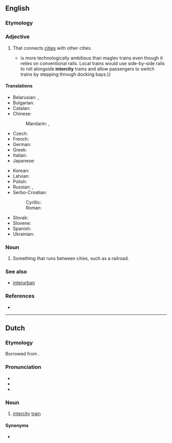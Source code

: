 ==English==

===Etymology===
{{prefix|en|inter|city}}

===Adjective===
{{en-adj|-}}
# That connects [[cities]] with other cities.
#* {{quote-journal|en|date=2013-06-01|volume=407|issue=8838
|page=13 (Technology Quarterly)|magazine={{w|The Economist}}
|title=[http://www.economist.com/news/technology-quarterly/21578516-transport-new-train-technologies-are-less-visible-and-spread-less-quickly Ideas coming down the track]
|passage=A “moving platform” scheme{{...}}is more technologically ambitious than maglev trains even though it relies on conventional rails. Local trains would use side-by-side rails to roll alongside '''intercity''' trains and allow passengers to switch trains by stepping through docking bays.}}
#: {{ux|en|I plan to catch an '''intercity''' train, or bus.}}

====Translations====
{{trans-top|that connects cities one with another}}
* Belarusian: {{t|be|міжгаро́дні}}, {{t|be|міжме́скі}}
* Bulgarian: {{t|bg|междугра́дски}}
* Catalan: {{t|ca|interurbà}}
* Chinese:
*: Mandarin: {{t+|cmn|城際}}, {{t|cmn|城际|tr=chéngjì}}
* Czech: {{t|cs|meziměstský}}
* French: {{t+|fr|interurbain}}
* German: {{t+|de|Intercity|alt=Intercity-}}
* Greek: {{t+|el|υπεραστικός}}
* Italian: {{t+|it|interurbano}}
* Japanese: {{t|ja|[[都市]][[間]]|tr=としかん, toshi kan}}
{{trans-mid}}
* Korean: {{t|ko|[[도시]] [[간]]}}
* Latvian: {{t|lv|starppilsētu}}
* Polish: {{t+|pl|międzymiastowy}}
* Russian: {{t+|ru|междугоро́дный}}, {{t+|ru|междугоро́дний}}
* Serbo-Croatian:
*: Cyrillic: {{t|sh|ме̏ђуградскӣ}}
*: Roman: {{t+|sh|mȅđugradskī}}
* Slovak: {{t|sk|medzimestský}}
* Slovene: {{t|sl|medmesten}}
* Spanish: {{t|es|interurbano}}
* Ukrainian: {{t|uk|міжміськи́й}}
{{trans-bottom}}

===Noun===
{{en-noun}}

# Something that runs between cities, such as a railroad.

===See also===
* [[interurban]]

===References===
* {{R:Lexico}}

----

==Dutch==

===Etymology===
Borrowed from {{bor|nl|en|intercity}}.

===Pronunciation===
* {{IPA|nl|/ˌɪn.tərˈsɪ.ti/}}
* {{audio|nl|Nl-intercity.ogg|Audio}}
* {{hyphenation|nl|in|ter|ci|ty}}

===Noun===
{{nl-noun|m|-'s|intercity'tje}}

# [[intercity]] [[train]]

====Synonyms====
* {{l|nl|intercitytrein}}
